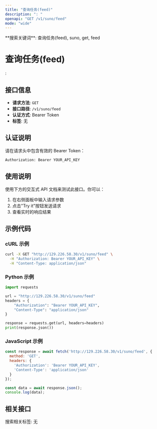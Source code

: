 ```yaml
---
title: "查询任务(feed)"
description: ": "
openapi: "GET /v1/suno/feed"
mode: "wide"
---
```


<Info>
**搜索关键词**: 查询任务(feed), suno, get, feed
</Info>

# 查询任务(feed)

: 

## 接口信息

- **请求方法**: `GET`
- **接口路径**: `/v1/suno/feed`
- **认证方式**: Bearer Token
- **标签**: 无

## 认证说明

请在请求头中包含有效的 Bearer Token：

```bash
Authorization: Bearer YOUR_API_KEY
```

## 使用说明

使用下方的交互式 API 文档来测试此接口。你可以：

1. 在右侧面板中输入请求参数
2. 点击"Try it"按钮发送请求
3. 查看实时的响应结果

## 示例代码

### cURL 示例

```bash
curl -X GET "http://129.226.58.30/v1/suno/feed" \
  -H "Authorization: Bearer YOUR_API_KEY" \
  -H "Content-Type: application/json"
```

### Python 示例

```python
import requests

url = "http://129.226.58.30/v1/suno/feed"
headers = {
    "Authorization": "Bearer YOUR_API_KEY",
    "Content-Type": "application/json"
}

response = requests.get(url, headers=headers)
print(response.json())
```

### JavaScript 示例

```javascript
const response = await fetch('http://129.226.58.30/v1/suno/feed', {
  method: 'GET',
  headers: {
    'Authorization': 'Bearer YOUR_API_KEY',
    'Content-Type': 'application/json'
  }
});

const data = await response.json();
console.log(data);
```

## 相关接口

搜索相关标签: 无

